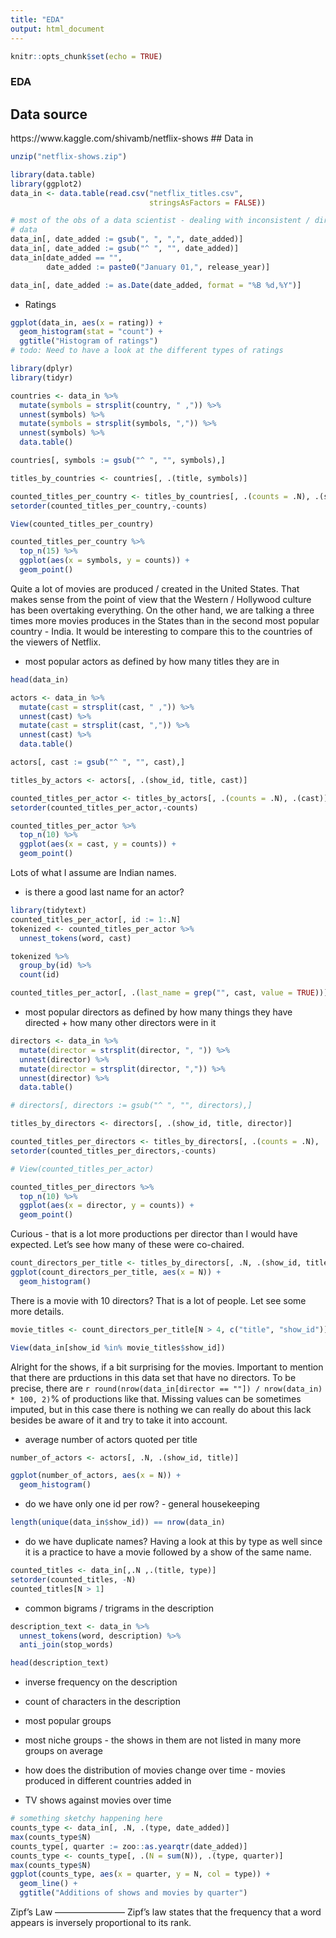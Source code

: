---
title: "EDA"
output: html_document
---

```{r setup, include=FALSE}
knitr::opts_chunk$set(echo = TRUE)
```


### EDA

## Data source
https://www.kaggle.com/shivamb/netflix-shows
## Data in 
```{r, eval = FALSE}
unzip("netflix-shows.zip")
```

```{r}
library(data.table)
library(ggplot2)
data_in <- data.table(read.csv("netflix_titles.csv", 
                               stringsAsFactors = FALSE))

# most of the obs of a data scientist - dealing with inconsistent / dirty 
# data
data_in[, date_added := gsub(", ", ",", date_added)]
data_in[, date_added := gsub("^ ", "", date_added)]
data_in[date_added == "", 
        date_added := paste0("January 01,", release_year)]

data_in[, date_added := as.Date(date_added, format = "%B %d,%Y")]
```

- Ratings

```{r}
ggplot(data_in, aes(x = rating)) +
  geom_histogram(stat = "count") +
  ggtitle("Histogram of ratings")
# todo: Need to have a look at the different types of ratings
```
```{r}
library(dplyr)
library(tidyr)

countries <- data_in %>% 
  mutate(symbols = strsplit(country, " ,")) %>%
  unnest(symbols) %>%
  mutate(symbols = strsplit(symbols, ",")) %>%
  unnest(symbols) %>%
  data.table()

countries[, symbols := gsub("^ ", "", symbols),]

```

```{r}

titles_by_countries <- countries[, .(title, symbols)]

counted_titles_per_country <- titles_by_countries[, .(counts = .N), .(symbols)]
setorder(counted_titles_per_country,-counts)

View(counted_titles_per_country)

counted_titles_per_country %>%
  top_n(15) %>%
  ggplot(aes(x = symbols, y = counts)) +
  geom_point()

```

Quite a lot of movies are produced / created in the United States. That makes 
sense from the point of view that the Western / Hollywood culture has been 
overtaking everything. On the other hand, we are talking a three times more
movies produces in the States than in the second most popular country - India.
It would be interesting to compare this to the countries of the viewers of 
Netflix.

- most popular actors as defined by how many titles they are in
```{r}
head(data_in)

actors <- data_in %>% 
  mutate(cast = strsplit(cast, " ,")) %>%
  unnest(cast) %>%
  mutate(cast = strsplit(cast, ",")) %>%
  unnest(cast) %>%
  data.table()

actors[, cast := gsub("^ ", "", cast),]

titles_by_actors <- actors[, .(show_id, title, cast)]

counted_titles_per_actor <- titles_by_actors[, .(counts = .N), .(cast)]
setorder(counted_titles_per_actor,-counts)

counted_titles_per_actor %>%
  top_n(10) %>%
  ggplot(aes(x = cast, y = counts)) +
  geom_point()

```
Lots of what I assume are Indian names.


- is there a good last name for an actor?
```{r}
library(tidytext)
counted_titles_per_actor[, id := 1:.N]
tokenized <- counted_titles_per_actor %>%
  unnest_tokens(word, cast)

tokenized %>%
  group_by(id) %>%
  count(id)

counted_titles_per_actor[, .(last_name = grep("", cast, value = TRUE))]
```


- most popular directors as defined by how many things they have directed + 
how many other directors were in it

```{r}
directors <- data_in %>% 
  mutate(director = strsplit(director, ", ")) %>%
  unnest(director) %>%
  mutate(director = strsplit(director, ",")) %>%
  unnest(director) %>%
  data.table()

# directors[, directors := gsub("^ ", "", directors),]

titles_by_directors <- directors[, .(show_id, title, director)]

counted_titles_per_directors <- titles_by_directors[, .(counts = .N), .(director)]
setorder(counted_titles_per_directors,-counts)

# View(counted_titles_per_actor)

counted_titles_per_directors %>%
  top_n(10) %>%
  ggplot(aes(x = director, y = counts)) +
  geom_point()

```

Curious - that is a lot more productions per director than I would have 
expected. Let's see how many of these were co-chaired.

```{r}
count_directors_per_title <- titles_by_directors[, .N, .(show_id, title)]
ggplot(count_directors_per_title, aes(x = N)) +
  geom_histogram()
```

There is a movie with 10 directors? That is a lot of people. Let see some more 
details.

```{r}
movie_titles <- count_directors_per_title[N > 4, c("title", "show_id")]

View(data_in[show_id %in% movie_titles$show_id])

```

Alright for the shows, if a bit surprising for the movies. Important to mention 
that there are prductions in this data set that have no directors. To be precise,
there are `r round(nrow(data_in[director == ""]) / nrow(data_in) * 100, 2)`%
of productions like that. 
Missing values can be sometimes imputed, but in this case there is nothing we
can really do about this lack besides be aware of it and try to take it into 
account. 


- average number of actors quoted per title
```{r}
number_of_actors <- actors[, .N, .(show_id, title)]

ggplot(number_of_actors, aes(x = N)) +
  geom_histogram()


```
- do we have only one id per row? - general housekeeping 
```{r}
length(unique(data_in$show_id)) == nrow(data_in)
```

- do we have duplicate names? 
Having a look at this by type as well since it is a practice to have a movie
followed by a show of the same name.
```{r}
counted_titles <- data_in[,.N ,.(title, type)]
setorder(counted_titles, -N)
counted_titles[N > 1]
```
- common bigrams / trigrams in the description
```{r}
description_text <- data_in %>%
  unnest_tokens(word, description) %>%
  anti_join(stop_words)

head(description_text)

```
- inverse frequency on the description
- count of characters in the description
- most popular groups
- most niche groups - the shows in them are not listed in many more groups on 
average
- how does the distribution of movies change over time - movies produced in 
different countries added in 

- TV shows against movies over time
```{r}
# something sketchy happening here
counts_type <- data_in[, .N, .(type, date_added)]
max(counts_type$N)
counts_type[, quarter := zoo::as.yearqtr(date_added)]
counts_type <- counts_type[, .(N = sum(N)), .(type, quarter)]
max(counts_type$N)
ggplot(counts_type, aes(x = quarter, y = N, col = type)) +
  geom_line() +
  ggtitle("Additions of shows and movies by quarter")
```

Zipf's Law ------------------------
Zipf’s law states that the frequency that a word appears is inversely 
proportional to its rank.
